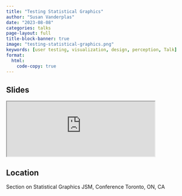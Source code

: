 ```yaml
---
title: "Testing Statistical Graphics"
author: "Susan Vanderplas"
date: "2023-08-08"
categories: talks
page-layout: full
title-block-banner: true
image: "testing-statistical-graphics.png"
keywords: [user testing, visualization, design, perception, Talk]
format:
  html:
    code-copy: true
---
```

 
## Slides

<iframe src='http://srvanderplas.github.io/2023-Presentations/08-JSM-Testing-Graphics/' height='auto' width='80%'>
                        </iframe>
## Location
Section on Statistical Graphics
JSM, Conference
Toronto, ON, CA
